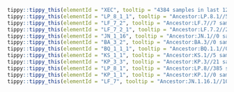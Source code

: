 



```r
tippy::tippy_this(elementId = "XEC", tooltip = "4384 samples in last 120 days.//Recombinant lineage of KS.1.1 (JN.1.13.1.1.1) and KP.3.3 (breakpoint 21738-22599), most with ORF1a:A599T, Europe (Germany), from #2717")
tippy::tippy_this(elementId = "LP_8_1_1", tooltip = "Ancestor:LP.8.1//517 samples in last 120 days.//Alias of B.1.1.529.2.86.1.1.11.1.1.1.3.8.1.1, S:K679R, from sars-cov-2-variants/lineage-proposals#2199")
tippy::tippy_this(elementId = "LF_7_2", tooltip = "Ancestor:LF.7//7 samples in last 120 days.//Alias of B.1.1.529.2.86.1.1.16.1.7.2, T20799C")
tippy::tippy_this(elementId = "LF_7_2_1", tooltip = "Ancestor:LF.7.2//24 samples in last 120 days.//Alias of B.1.1.529.2.86.1.1.16.1.7.2.1, S:A475V, from sars-cov-2-variants/lineage-proposals#2067")
tippy::tippy_this(elementId = "JN_1_16", tooltip = "Ancestor:JN.1//0 samples in last 120 days.//Alias of B.1.1.529.2.86.1.1.16, S:F456L (T22928C), from sars-cov-2-variants/lineage-proposals#1253")
tippy::tippy_this(elementId = "BA_3_2", tooltip = "Ancestor:BA.3//0 samples in last 120 days.//Alias of B.1.1.529.3.2, saltation with ~40 spike AA substitutions, South Africa, from #2909")
tippy::tippy_this(elementId = "BQ_1_1_1", tooltip = "Ancestor:BQ.1.1//0 samples in last 120 days.//Alias of B.1.1.529.5.3.1.1.1.1.1.1.1, Europe, ORF1b:V1639A")
tippy::tippy_this(elementId = "KS_1_1", tooltip = "Ancestor:KS.1//5 samples in last 120 days.//Alias of B.1.1.529.2.86.1.1.13.1.1.1, S:T22N, Singapore/Taiwan/Canada, from sars-cov-2-variants/lineage-proposals#1565")
tippy::tippy_this(elementId = "KP_3_3", tooltip = "Ancestor:KP.3//21 samples in last 120 days.//Alias of B.1.1.529.2.86.1.1.11.1.3.3, N:R204P, from sars-cov-2-variants/lineage-proposals#1531")
tippy::tippy_this(elementId = "LP_8_1", tooltip = "Ancestor:LP.8//385 samples in last 120 days.//Alias of B.1.1.529.2.86.1.1.11.1.1.1.3.8.1, S:R190S, from sars-cov-2-variants/lineage-proposals#2199")
tippy::tippy_this(elementId = "KP_1_1", tooltip = "Ancestor:KP.1//0 samples in last 120 days.//Alias of B.1.1.529.2.86.1.1.11.1.1.1, S:R346T, from sars-cov-2-variants/lineage-proposals#1089")
tippy::tippy_this(elementId = "LF_7", tooltip = "Ancestor:JN.1.16.1//105 samples in last 120 days.//Alias of B.1.1.529.2.86.1.1.16.1.7, S:T22N, S:S31P, S:K182R, S:R190S, S:K444R, ORF9b:I5T, Senegal, from #2733")
```
